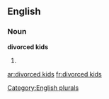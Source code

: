
==English==

===Noun===
'''divorced kids'''

# {{plural of|[[divorced kid]]}}

[[Category:English plurals]]

[[ar:divorced kids]]
[[fr:divorced kids]]